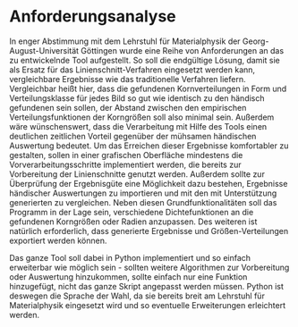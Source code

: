 # Anforderungsanalyse

In enger Abstimmung mit dem Lehrstuhl für Materialphysik der Georg-August-Universität Göttingen wurde eine Reihe von Anforderungen an das zu entwickelnde Tool aufgestellt. 
So soll die endgültige Lösung, damit sie als Ersatz für das Linienschnitt-Verfahren eingesetzt werden kann, vergleichbare Ergebnisse wie das traditionelle Verfahren liefern. Vergleichbar heißt hier, dass die gefundenen Kornverteilungen in Form und Verteilungsklasse für jedes Bild so gut wie identisch zu den händisch gefundenen sein sollen, der Abstand zwischen den empirischen Verteilungsfunktionen der Korngrößen soll also minimal sein.
Außerdem wäre wünschenswert, dass die Verarbeitung mit Hilfe des Tools einen deutlichen zeitlichen Vorteil gegenüber der mühsamen händischen Auswertung bedeutet.
Um das Erreichen dieser Ergebnisse komfortabler zu gestalten, sollen in einer grafischen Oberfläche mindestens die Vorverarbeitungsschritte implementiert werden, die bereits zur Vorbereitung der Linienschnitte genutzt werden. Außerdem sollte zur Überprüfung der Ergebnisgüte eine Möglichkeit dazu bestehen, Ergebnisse händischer Auswertungen zu importieren und mit den mit Unterstützung generierten zu vergleichen.
Neben diesen Grundfunktionalitäten soll das Programm in der Lage sein, verschiedene Dichtefunktionen an die gefundenen Korngrößen oder Radien anzupassen. Des weiteren ist natürlich erforderlich, dass generierte Ergebnisse und Größen-Verteilungen exportiert werden können.

Das ganze Tool soll dabei in Python implementiert und so einfach erweiterbar wie möglich sein - sollten weitere Algorithmen zur Vorbereitung oder Auswertung hinzukommen, sollte einfach nur eine Funktion hinzugefügt, nicht das ganze Skript angepasst werden müssen. Python ist deswegen die Sprache der Wahl, da sie bereits breit am Lehrstuhl für Materialphysik eingesetzt wird und so eventuelle Erweiterungen erleichtert werden.